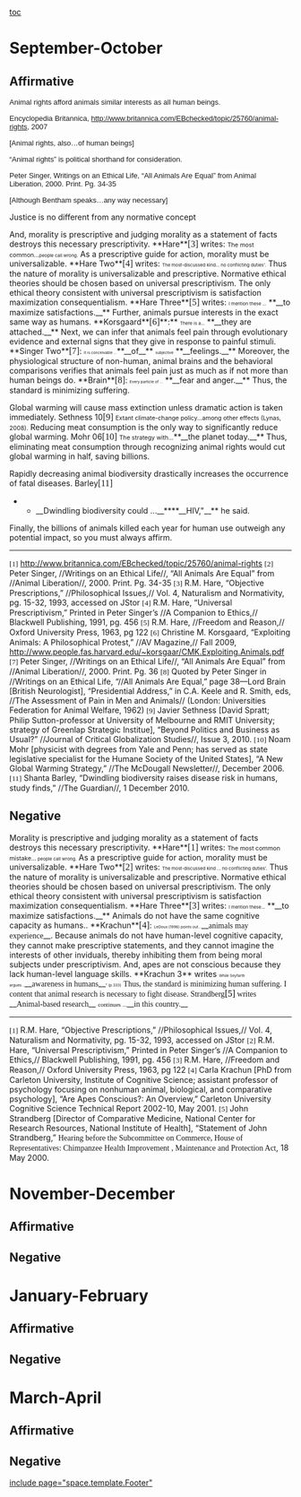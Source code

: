 [[toc]]
=September-October= 
==Affirmative== 
<span class="x_Apple-style-span" style="background-color: #ffffff; font-family: arial,helvetica,sans-serif; font-size: 13px;">Animal rights afford animals similar interests as all human beings.</span>


<span class="x_Apple-style-span" style="background-color: #ffffff; font-family: arial,helvetica,sans-serif; font-size: 13px;">Encyclopedia Britannica, <span style="background-color: initial;">[[@https://webmail.greenhill.org/owa/redir.aspx?C=0adb7b085eaf4265bc29b340e9b4f99d&URL=http%3a%2f%2fwww.britannica.com%2fEBchecked%2ftopic%2f25760%2fanimal-rights|http://www.britannica.com/EBchecked/topic/25760/animal-rights]]</span>, 2007</span>

<span class="x_Apple-style-span" style="background-color: #ffffff; font-family: arial,helvetica,sans-serif; font-size: 13px;">[Animal rights, also…of human beings]</span>


<span class="x_Apple-style-span" style="background-color: #ffffff; font-family: arial,helvetica,sans-serif; font-size: 13px;">“Animal rights” is political shorthand for consideration.</span>


<span class="x_Apple-style-span" style="background-color: #ffffff; font-family: arial,helvetica,sans-serif; font-size: 13px;">Peter Singer, Writings on an Ethical Life, “All Animals Are Equal” from Animal Liberation, 2000. Print. Pg. 34-35</span>

<span class="x_Apple-style-span" style="background-color: #ffffff; font-family: arial,helvetica,sans-serif; font-size: 13px;">[Although Bentham speaks…any way necessary]</span>

Justice is no different from any normative concept

And, morality is prescriptive and judging morality as a statement of facts destroys this necessary prescriptivity. **Hare**<span style="font-family: 'Times New Roman',serif; font-size: 12pt;">[3]</span> writes:
<span style="font-size: 8pt;">The most common...</span><span style="font-size: 6pt;">people call wrong.</span>
As a prescriptive guide for action, morality must be universalizable. **Hare Two**<span style="font-family: 'Times New Roman',serif; font-size: 12pt;">[4]</span> writes:
<span style="font-size: 6pt;">The most-discussed kind... no conflicting duties'.</span>
Thus the nature of morality is universalizable and prescriptive. Normative ethical theories should be chosen based on universal prescriptivism. The only ethical theory consistent with universal prescriptivism is satisfaction maximization consequentialism. **Hare Three**<span style="font-family: 'Times New Roman',serif; font-size: 12pt;">[5]</span> writes:
<span style="font-size: 6pt;">I mention these ...</span> **__to maximize satisfactions.__**
Further, animals pursue interests in the exact same way as humans. **Korsgaard**<span style="font-family: 'Times New Roman',serif; font-size: 12pt;">[6]</span>**:**
<span style="font-size: 6pt;">There is a...</span> **__they are attached.__**
Next, we can infer that animals feel pain through evolutionary evidence and external signs that they give in response to painful stimuli. **Singer Two**<span style="font-family: 'Times New Roman',serif; font-size: 12pt;">[7]</span>:
<span style="font-size: 5pt;">It is conceivable ...</span>**__of__** <span style="font-size: 5pt;">subjective</span> **__feelings.__**
Moreover, the physiological structure of non-human, animal brains and the behavioral comparisons verifies that animals feel pain just as much as if not more than human beings do. **Brain**<span style="font-family: 'Times New Roman',serif; font-size: 12pt;">[8]</span>:
<span style="font-size: 5pt;">Every particle of ...</span> **__fear and anger.__**
Thus, the standard is minimizing suffering.

Global warming will cause mass extinction unless dramatic action is taken immediately. Sethness 10<span style="font-family: 'Times New Roman',serif; font-size: 12pt;">[9]</span>
<span style="font-size: 8pt;">Extant climate-change policy...among other effects (Lynas, 2008).</span>
Reducing meat consumption is the only way to significantly reduce global warming. Mohr 06<span style="font-family: 'Times New Roman',serif; font-size: 12pt;">[10]</span>
<span style="font-size: 8pt;">The strategy with...</span>**__the planet today.__**
Thus, eliminating meat consumption through recognizing animal rights would cut global warming in half, saving billions.

Rapidly decreasing animal biodiversity drastically increases the occurrence of fatal diseases. Barley<span style="font-family: 'Times New Roman',serif; font-size: 12pt;">[11]</span>
**__<span style="background-color: white;">Dwindling biodiversity could ...</span>__**<span style="background-color: white;">**__HIV,"__** he said.</span>
Finally, the billions of animals killed each year for human use outweigh any potential impact, so you must always affirm.

----
<span style="font-family: 'Times New Roman',serif; font-size: 10pt;">[1]</span> [[@https://webmail.greenhill.org/owa/redir.aspx?C=0adb7b085eaf4265bc29b340e9b4f99d&URL=http%3a%2f%2fwww.britannica.com%2fEBchecked%2ftopic%2f25760%2fanimal-rights|http://www.britannica.com/EBchecked/topic/25760/animal-rights]]
<span style="font-family: 'Times New Roman',serif; font-size: 10pt;">[2]</span> Peter Singer, //Writings on an Ethical Life//, “All Animals Are Equal” from //Animal Liberation//, 2000. Print. Pg. 34-35
<span style="font-family: 'Times New Roman',serif; font-size: 10pt;">[3]</span> R.M. Hare, “Objective Prescriptions,” //Philosophical Issues,// Vol. 4, Naturalism and Normativity, pg. 15-32, 1993, accessed on JStor
<span style="font-family: 'Times New Roman',serif; font-size: 10pt;">[4]</span> R.M. Hare, “Universal Prescriptivism,” Printed in Peter Singer’s //A Companion to Ethics,// Blackwell Publishing, 1991, pg. 456
<span style="font-family: 'Times New Roman',serif; font-size: 10pt;">[5]</span> R.M. Hare, //Freedom and Reason,// Oxford University Press, 1963, pg 122
<span style="font-family: 'Times New Roman',serif; font-size: 10pt;">[6]</span> Christine M. Korsgaard, “Exploiting Animals: A Philosophical Protest,” //AV Magazine,// Fall 2009, [[@https://webmail.greenhill.org/owa/redir.aspx?C=0adb7b085eaf4265bc29b340e9b4f99d&URL=http%3a%2f%2fwww.people.fas.harvard.edu%2f%7ekorsgaar%2fCMK.Exploiting.Animals.pdf|http://www.people.fas.harvard.edu/~korsgaar/CMK.Exploiting.Animals.pdf]]
<span style="font-family: 'Times New Roman',serif; font-size: 10pt;">[7]</span> Peter Singer, //Writings on an Ethical Life//, “All Animals Are Equal” from //Animal Liberation//, 2000. Print. Pg. 36
<span style="font-family: 'Times New Roman',serif; font-size: 10pt;">[8]</span> Quoted by Peter Singer in //Writings on an Ethical Life, “//All Animals Are Equal,” page 38—Lord Brain [British Neurologist], “Presidential Address,” in C.A. Keele and R. Smith, eds, //The Assessment of Pain in Men and Animals// (London: Universities Federation for Animal Welfare, 1962)
<span style="font-family: 'Times New Roman',serif; font-size: 10pt;">[9]</span> Javier Sethness [David Spratt; Philip Sutton-professor at University of Melbourne and RMIT University; strategy of Greenlap Strategic Institue], “Beyond Politics and Business as Usual?” //Journal of Critical Globalization Studies//, Issue 3, 2010.
<span style="font-family: 'Times New Roman',serif; font-size: 10pt;">[10]</span> Noam Mohr [physicist with degrees from Yale and Penn; has served as state legislative specialist for the Humane Society of the United States], “A New Global Warming Strategy,” //The McDougall Newsletter//, December 2006.
<span style="font-family: 'Times New Roman',serif; font-size: 10pt;">[11]</span> Shanta Barley, “Dwindling biodiversity raises disease risk in humans, study finds,” //The Guardian//, 1 December 2010.
==Negative== 
Morality is prescriptive and judging morality as a statement of facts destroys this necessary prescriptivity. **Hare**<span style="font-family: 'Times New Roman'; font-size: 12pt;">[1]</span> writes:
<span style="font-size: 8pt;">The most common mistake...</span><span style="font-size: 6pt;"> people call wrong.</span>
As a prescriptive guide for action, morality must be universalizable. **Hare Two**<span style="font-family: 'Times New Roman'; font-size: 12pt;">[2]</span> writes:
<span style="font-size: 6pt;">The most-discussed kind ... no conflicting duties'.</span>
Thus the nature of morality is universalizable and prescriptive. Normative ethical theories should be chosen based on universal prescriptivism. The only ethical theory consistent with universal prescriptivism is satisfaction maximization consequentialism. **Hare Three**<span style="font-family: 'Times New Roman'; font-size: 12pt;">[3]</span> writes:
<span style="font-size: 6pt;">I mention these...</span> **__to maximize satisfactions.__**
Animals do not have the same cognitive capacity as humans.. **Krachun**<span style="font-family: 'Times New Roman'; font-size: 12pt;">[4]</span>:
<span style="font-size: 5pt;">LeDoux (1996) points out...</span>__<span style="font-family: 'Times New Roman Bold';">animals may experience</span>__.
Because animals do not have human-level cognitive capacity, they cannot make prescriptive statements, and they cannot imagine the interests of other inviduals, thereby inhibiting them from being moral subjects under prescriptivism.
And, apes are not conscious because they lack human-level language skills. **Krachun 3** writes
<span style="font-size: 5pt;">While Seyfarth argues...</span>__<span style="font-family: 'Times New Roman Bold';">awareness in humans</span>__<span style="font-size: 5pt;">” (p.333)</span>
<span style="font-family: 'Times New Roman';">Thus, the standard is minimizing human suffering.</span>
<span style="font-family: 'Times New Roman';">I content that animal research is necessary to fight disease. Strandberg<span style="color: black; font-family: 'Times New Roman'; font-size: 12pt;">[5]</span> writes</span>
__<span style="font-family: 'Times New Roman Bold';">Animal-based research</span>__ <span style="font-family: 'Times New Roman'; font-size: 8pt;">continues ...</span>__<span style="font-family: 'Times New Roman Bold';">in this country.</span>__

----
<span style="font-family: 'Times New Roman'; font-size: 10pt;">[1]</span> R.M. Hare, “Objective Prescriptions,” //Philosophical Issues,// Vol. 4, Naturalism and Normativity, pg. 15-32, 1993, accessed on JStor
<span style="font-family: 'Times New Roman'; font-size: 10pt;">[2]</span> R.M. Hare, “Universal Prescriptivism,” Printed in Peter Singer’s //A Companion to Ethics,// Blackwell Publishing, 1991, pg. 456
<span style="font-family: 'Times New Roman'; font-size: 10pt;">[3]</span> R.M. Hare, //Freedom and Reason,// Oxford University Press, 1963, pg 122
<span style="font-family: 'Times New Roman'; font-size: 10pt;">[4]</span> Carla Krachun [PhD from Carleton University, Institute of Cognitive Science; assistant professor of psychology focusing on nonhuman animal, biological, and comparative psychology], “Are Apes Conscious?: An Overview,” Carleton University Cognitive Science Technical Report 2002-10, May 2001.
<span style="font-family: 'Times New Roman'; font-size: 10pt;">[5]</span> John Strandberg [Director of Comparative Medicine, National Center for Research Resources, National Institute of Health], “Statement of John Strandberg,” <span style="font-family: 'Times New Roman Italic';">Hearing before the Subcommittee on Commerce, House of Representatives: Chimpanzee Health Improvement , Maintenance and Protection Act</span>, 18 May 2000.
=November-December= 
==Affirmative== 

==Negative== 

=January-February= 
==Affirmative== 
==Negative== 

=March-April= 
==Affirmative== 
==Negative== 

[[include page="space.template.Footer"]]